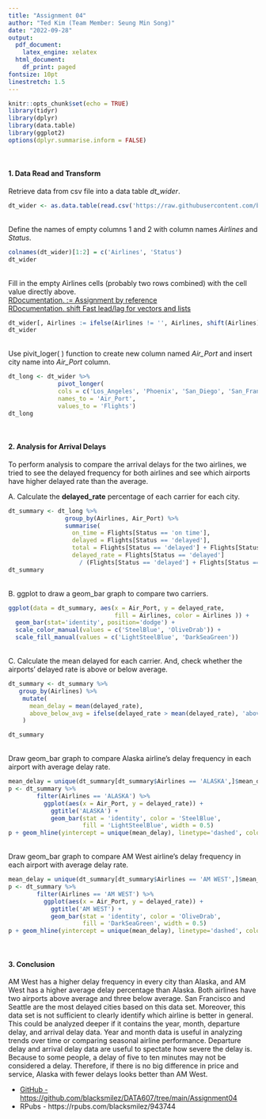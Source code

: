 ```yaml
---
title: "Assignment 04"
author: "Ted Kim (Team Member: Seung Min Song)"
date: "2022-09-28"
output:
  pdf_document: 
    latex_engine: xelatex
  html_document:
    df_print: paged
fontsize: 10pt
linestretch: 1.5
---
```


```r
knitr::opts_chunk$set(echo = TRUE)
library(tidyr)
library(dplyr)
library(data.table)
library(ggplot2)
options(dplyr.summarise.inform = FALSE)
```
\

#### 1. Data Read and Transform\
Retrieve data from csv file into a data table *dt_wider*.
```r
dt_wider <- as.data.table(read.csv('https://raw.githubusercontent.com/blacksmilez/DATA607/main/Assignment04/data.csv'))
```
\
Define the names of empty columns 1 and 2 with column names *Airlines* and *Status*.
```r
colnames(dt_wider)[1:2] = c('Airlines', 'Status')
dt_wider
```
\
Fill in the empty Airlines cells (probably two rows combined) with the cell value directly above.\
[RDocumentation. := Assignment by reference](https://www.rdocumentation.org/packages/data.table/versions/1.14.2/topics/%3A%3D)\
[RDocumentation. shift Fast lead/lag for vectors and lists](https://www.rdocumentation.org/packages/data.table/versions/1.14.2/topics/shift)
```r
dt_wider[, Airlines := ifelse(Airlines != '', Airlines, shift(Airlines))]
dt_wider
```
\
Use pivit_loger( ) function to create new column named *Air_Port* and insert city name into *Air_Port* column.
```r
dt_long <- dt_wider %>%
              pivot_longer(
              cols = c('Los_Angeles', 'Phoenix', 'San_Diego', 'San_Francisco', 'Seattle'),
              names_to = 'Air_Port',
              values_to = 'Flights')
dt_long
```
\

#### 2. Analysis for Arrival Delays\
To perform analysis to compare the arrival delays for the two airlines, we tried to see the delayed frequency for both airlines and see which airports have higher delayed rate than the average.\

A. Calculate the **delayed_rate** percentage of each carrier for each city.
```r
dt_summary <- dt_long %>%
                group_by(Airlines, Air_Port) %>%
                summarise(
                  on_time = Flights[Status == 'on time'],
                  delayed = Flights[Status == 'delayed'],
                  total = Flights[Status == 'delayed'] + Flights[Status == 'on time'],
                  delayed_rate = Flights[Status == 'delayed'] 
                    / (Flights[Status == 'delayed'] + Flights[Status == 'on time']))
dt_summary
```
\
B. ggplot to draw a geom_bar graph to compare two carriers.
```r
ggplot(data = dt_summary, aes(x = Air_Port, y = delayed_rate, 
                              fill = Airlines, color = Airlines )) + 
  geom_bar(stat='identity', position='dodge') +
  scale_color_manual(values = c('SteelBlue', 'OliveDrab')) + 
  scale_fill_manual(values = c('LightSteelBlue', 'DarkSeaGreen'))  
```
\
C. Calculate the mean delayed for each carrier. And, check whether the airports' delayed rate is above or below average.
```r
dt_summary <- dt_summary %>%
   group_by(Airlines) %>%
    mutate(
      mean_delay = mean(delayed_rate),
      above_below_avg = ifelse(delayed_rate > mean(delayed_rate), 'above', 'below')
    )

dt_summary
```
\
Draw geom_bar graph to compare Alaska airline's delay frequency in each airport with average delay rate.
```r
mean_delay = unique(dt_summary[dt_summary$Airlines == 'ALASKA',]$mean_delay)
p <- dt_summary %>%
        filter(Airlines == 'ALASKA') %>%
          ggplot(aes(x = Air_Port, y = delayed_rate)) + 
            ggtitle('ALASKA') +
            geom_bar(stat = 'identity', color = 'SteelBlue',
                     fill = 'LightSteelBlue', width = 0.5)
p + geom_hline(yintercept = unique(mean_delay), linetype='dashed', color = 'IndianRed')
```
\
Draw geom_bar graph to compare AM West airline's delay frequency in each airport with average delay rate.
```r
mean_delay = unique(dt_summary[dt_summary$Airlines == 'AM WEST',]$mean_delay)
p <- dt_summary %>%
        filter(Airlines == 'AM WEST') %>%
          ggplot(aes(x = Air_Port, y = delayed_rate)) + 
            ggtitle('AM WEST') +
            geom_bar(stat = 'identity', color = 'OliveDrab',
                     fill = 'DarkSeaGreen', width = 0.5)
p + geom_hline(yintercept = unique(mean_delay), linetype='dashed', color = 'IndianRed')
```
\

#### 3. Conclusion\
AM West has a higher delay frequency in every city than Alaska, and AM West has a higher average delay percentage than Alaska. Both airlines have two airports above average and three below average. San Francisco and Seattle are the most delayed cities based on this data set. Moreover, this data set is not sufficient to clearly identify which airline is better in general. This could be analyzed deeper if it contains the year, month, departure delay, and arrival delay data. Year and month data is useful in analyzing trends over time or comparing seasonal airline performance. Departure delay and arrival delay data are useful to spectate how severe the delay is. Because to some people, a delay of five to ten minutes may not be considered a delay. Therefore, if there is no big difference in price and service, Alaska with fewer delays looks better than AM West.

* [GitHub - https://github.com/blacksmilez/DATA607/tree/main/Assignment04](https://github.com/blacksmilez/DATA607/tree/main/Assignment04)
* RPubs - https://rpubs.com/blacksmilez/943744